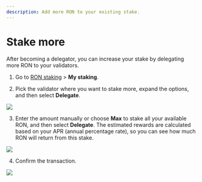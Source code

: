 ```yaml
---
description: Add more RON to your existing stake.
---
```



# Stake more
After becoming a delegator, you can increase your stake by delegating
more RON to your validators.

1. Go to [RON staking](https://app.roninchain.com/staking) >
**My staking**.

2. Pick the validator where you want to stake more,
expand the options, and then select **Delegate**.
<img src={stepOne} width={1440} />

3. Enter the amount manually or choose **Max** to stake all your
available RON, and then select **Delegate**. The estimated rewards are
calculated based on your APR (annual percentage rate),
so you can see how much RON will return from this stake.
<img src={stepTwo} width={400} />

4. Confirm the transaction.
<img src={stepThree} width={400} />
